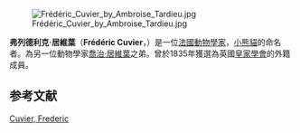 [[File:Frédéric_Cuvier_by_Ambroise_Tardieu.jpg|thumb]]

'''弗列德利克·居維葉'''（'''Frédéric Cuvier'''，{{bd|1773年|6月28日|1838年|7月24日|catIdx=C}}）是一位[[法國|法國]][[動物學|動物學家]]，[[小熊貓|小熊貓]]的命名者。為另一位動物學家[[喬治·居維葉|喬治·居維葉]]之弟。曾於1835年獲選為英國[[皇家學會|皇家學會]]的外籍成員。

{{botanist|F.Cuvier}}
{{zoologist|F. Cuvier}}

==参考文献==
{{reflist}}

{{Authority control}}
{{DEFAULTSORT: Cuvier, Frederic}}

[[Category:法國動物學家|Cuvier, Frederic]]